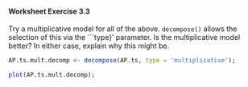 
#### Worksheet Exercise 3.3


Try a multiplicative model for all of the above. ``decompose()``
allows the selection of this via the ```type}' parameter. Is the
multiplicative model better? In either case, explain why this might be.



```r

AP.ts.mult.decomp <- decompose(AP.ts, type = 'multiplicative');

plot(AP.ts.mult.decomp);
```
